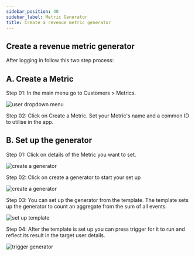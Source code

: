 ```yaml
---
sidebar_position: 40
sidebar_label: Metric Generator 
title: Create a revenue metric generator
---
```


## Create a revenue metric generator
After logging in follow this two step process:


## A. Create a Metric 

Step 01: In the main menu go to Customers > Metrics.

![user dropdown menu](/img/screenshots/feature-generator/features_select.png)

Step 02: Click on Create a Metric. Set your Metric's name and a common ID to utilise in the app. 



## B. Set up the generator

Step 01: Click on details of the Metric you want to set. 

![create a generator](/img/screenshots/feature-generator/click_on_generator.png)

Step 02: Click on create a generator to start your set up 

![create a generator](/img/screenshots/feature-generator/set_up_the_generator.png)

Step 03: You can set up the generator from the template. The template sets up the generator to count an
 aggregate from the sum of all events.

![set up template](/img/screenshots/feature-generator/create_from_template.png)

Step 04: After the template is set up you can press trigger for it to run and reflect its result in the 
target user details.

![trigger generator](/img/screenshots/feature-generator/trigger_generator.png)

